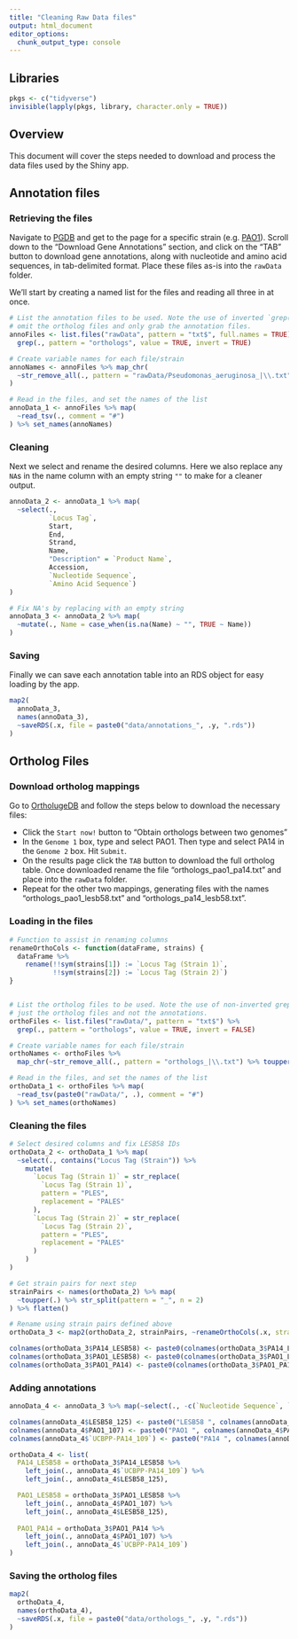 ```yaml
---
title: "Cleaning Raw Data files"
output: html_document
editor_options: 
  chunk_output_type: console
---
```



## Libraries
```r
pkgs <- c("tidyverse")
invisible(lapply(pkgs, library, character.only = TRUE))
```


## Overview
This document will cover the steps needed to download and process the data files
used by the Shiny app. 


## Annotation files

### Retrieving the files
Navigate to [PGDB](pseudomonas.com) and get to the page for a specific strain
(e.g. [PAO1](http://pseudomonas.com/strain/show?id=107)). Scroll down to the
"Download Gene Annotations" section, and click on the "TAB" button to download
gene annotations, along with nucleotide and amino acid sequences, in
tab-delimited format. Place these files as-is into the `rawData` folder.  

We'll start by creating a named list for the files and reading all three in at
once.

```r
# List the annotation files to be used. Note the use of inverted `grep()` to
# omit the ortholog files and only grab the annotation files.
annoFiles <- list.files("rawData", pattern = "txt$", full.names = TRUE) %>%
  grep(., pattern = "orthologs", value = TRUE, invert = TRUE)

# Create variable names for each file/strain
annoNames <- annoFiles %>% map_chr(
  ~str_remove_all(., pattern = "rawData/Pseudomonas_aeruginosa_|\\.txt")
)

# Read in the files, and set the names of the list
annoData_1 <- annoFiles %>% map(
  ~read_tsv(., comment = "#")
) %>% set_names(annoNames)
```


### Cleaning
Next we select and rename the desired columns. Here we also replace any `NA`s in
the name column with an empty string `""` to make for a cleaner output.
```r
annoData_2 <- annoData_1 %>% map(
  ~select(.,
          `Locus Tag`,
          Start,
          End,
          Strand,
          Name,
          "Description" = `Product Name`,
          Accession,
          `Nucleotide Sequence`,
          `Amino Acid Sequence`)
)

# Fix NA's by replacing with an empty string
annoData_3 <- annoData_2 %>% map(
  ~mutate(., Name = case_when(is.na(Name) ~ "", TRUE ~ Name))
)
```


### Saving
Finally we can save each annotation table into an RDS object for easy loading by
the app.
```r
map2(
  annoData_3,
  names(annoData_3),
  ~saveRDS(.x, file = paste0("data/annotations_", .y, ".rds"))
)
```


## Ortholog Files

### Download ortholog mappings
Go to [OrtholugeDB](http://pseudoluge.pseudomonas.com/) and follow the steps
below to download the necessary files:

* Click the `Start now!` button to "Obtain orthologs between two genomes"
* In the `Genome 1` box, type and select PAO1. Then type and select PA14 in the
  `Genome 2` box. Hit `Submit`.
* On the results page click the `TAB` button to download the full ortholog
table. Once downloaded rename the file "orthologs_pao1_pa14.txt" and place into
the `rawData` folder.
* Repeat for the other two mappings, generating files with the names
"orthologs_pao1_lesb58.txt" and "orthologs_pa14_lesb58.txt".


### Loading in the files
```r
# Function to assist in renaming columns
renameOrthoCols <- function(dataFrame, strains) {
  dataFrame %>%
    rename(!!sym(strains[1]) := `Locus Tag (Strain 1)`,
           !!sym(strains[2]) := `Locus Tag (Strain 2)`)
}


# List the ortholog files to be used. Note the use of non-inverted grep to get
# just the ortholog files and not the annotations.
orthoFiles <- list.files("rawData/", pattern = "txt$") %>%
  grep(., pattern = "orthologs", value = TRUE, invert = FALSE)

# Create variable names for each file/strain
orthoNames <- orthoFiles %>%
  map_chr(~str_remove_all(., pattern = "orthologs_|\\.txt") %>% toupper())

# Read in the files, and set the names of the list
orthoData_1 <- orthoFiles %>% map(
  ~read_tsv(paste0("rawData/", .), comment = "#")
) %>% set_names(orthoNames)
```


### Cleaning the files
```r
# Select desired columns and fix LESB58 IDs
orthoData_2 <- orthoData_1 %>% map(
  ~select(., contains("Locus Tag (Strain")) %>%
    mutate(
      `Locus Tag (Strain 1)` = str_replace(
        `Locus Tag (Strain 1)`,
        pattern = "PLES",
        replacement = "PALES"
      ),
      `Locus Tag (Strain 2)` = str_replace(
        `Locus Tag (Strain 2)`,
        pattern = "PLES",
        replacement = "PALES"
      )
    )
)

# Get strain pairs for next step
strainPairs <- names(orthoData_2) %>% map(
  ~toupper(.) %>% str_split(pattern = "_", n = 2)
) %>% flatten()

# Rename using strain pairs defined above
orthoData_3 <- map2(orthoData_2, strainPairs, ~renameOrthoCols(.x, strains = .y))

colnames(orthoData_3$PA14_LESB58) <- paste0(colnames(orthoData_3$PA14_LESB58), " Locus Tag")
colnames(orthoData_3$PAO1_LESB58) <- paste0(colnames(orthoData_3$PAO1_LESB58), " Locus Tag")
colnames(orthoData_3$PAO1_PA14) <- paste0(colnames(orthoData_3$PAO1_PA14), " Locus Tag")
```


### Adding annotations
```r
annoData_4 <- annoData_3 %>% map(~select(., -c(`Nucleotide Sequence`, `Amino Acid Sequence`)))

colnames(annoData_4$LESB58_125) <- paste0("LESB58 ", colnames(annoData_4$LESB58_125))
colnames(annoData_4$PAO1_107) <- paste0("PAO1 ", colnames(annoData_4$PAO1_107))
colnames(annoData_4$`UCBPP-PA14_109`) <- paste0("PA14 ", colnames(annoData_4$`UCBPP-PA14_109`))

orthoData_4 <- list(
  PA14_LESB58 = orthoData_3$PA14_LESB58 %>% 
    left_join(., annoData_4$`UCBPP-PA14_109`) %>% 
    left_join(., annoData_4$LESB58_125),

  PAO1_LESB58 = orthoData_3$PAO1_LESB58 %>% 
    left_join(., annoData_4$PAO1_107) %>% 
    left_join(., annoData_4$LESB58_125),
  
  PAO1_PA14 = orthoData_3$PAO1_PA14 %>% 
    left_join(., annoData_4$PAO1_107) %>% 
    left_join(., annoData_4$`UCBPP-PA14_109`)
)
```


### Saving the ortholog files
```r
map2(
  orthoData_4, 
  names(orthoData_4),
  ~saveRDS(.x, file = paste0("data/orthologs_", .y, ".rds"))
)
```

